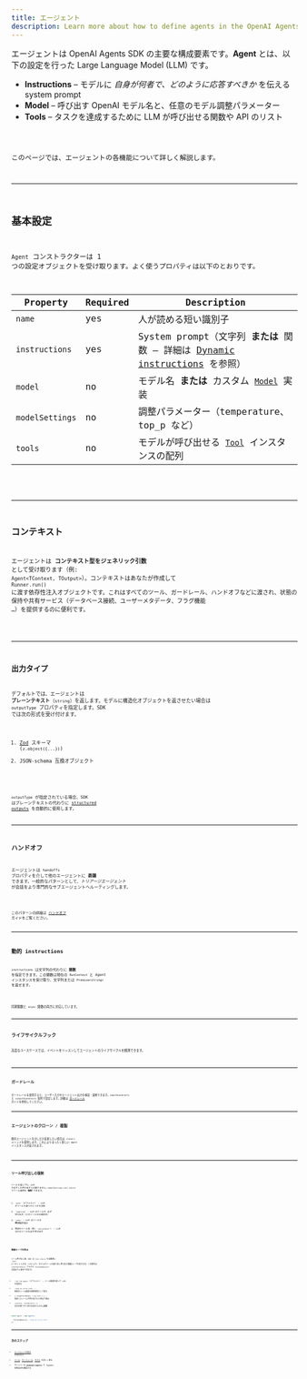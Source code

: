 ```yaml
---
title: エージェント
description: Learn more about how to define agents in the OpenAI Agents SDK for JavaScript / TypeScript
---
```



エージェントは OpenAI Agents SDK の主要な構成要素です。**Agent** とは、以下の設定を行った Large Language Model (LLM) です。

- **Instructions** – モデルに _自身が何者で、どのように応答すべきか_ を伝える system prompt
- **Model** – 呼び出す OpenAI モデル名と、任意のモデル調整パラメーター
- **Tools** – タスクを達成するために LLM が呼び出せる関数や API のリスト

<Code lang="typescript" code={simpleAgent} title="Basic Agent definition" />

このページでは、エージェントの各機能について詳しく解説します。

---

## 基本設定

`Agent` コンストラクターは 1 つの設定オブジェクトを受け取ります。よく使うプロパティは以下のとおりです。

| Property        | Required | Description                                                                                           |
| --------------- | -------- | ----------------------------------------------------------------------------------------------------- |
| `name`          | yes      | 人が読める短い識別子                                                                                  |
| `instructions`  | yes      | System prompt（文字列 **または** 関数 – 詳細は [Dynamic instructions](#dynamic-instructions) を参照） |
| `model`         | no       | モデル名 **または** カスタム [`Model`](/openai-agents-js/openai/agents/interfaces/model/) 実装        |
| `modelSettings` | no       | 調整パラメーター（temperature、top_p など）                                                           |
| `tools`         | no       | モデルが呼び出せる [`Tool`](/openai-agents-js/openai/agents/type-aliases/tool/) インスタンスの配列    |

<Code lang="typescript" code={agentWithTools} title="Agent with tools" />

---

## コンテキスト

エージェントは **コンテキスト型をジェネリック引数** として受け取ります（例: `Agent<TContext, TOutput>`）。コンテキストはあなたが作成して `Runner.run()` に渡す依存性注入オブジェクトです。これはすべてのツール、ガードレール、ハンドオフなどに渡され、状態の保持や共有サービス（データベース接続、ユーザーメタデータ、フラグ機能 …）を提供するのに便利です。

<Code lang="typescript" code={agentWithContext} title="Agent with context" />

---

## 出力タイプ

デフォルトでは、エージェントは **プレーンテキスト**（`string`）を返します。モデルに構造化オブジェクトを返させたい場合は `outputType` プロパティを指定します。SDK では次の形式を受け付けます。

1. [Zod](https://github.com/colinhacks/zod) スキーマ (`z.object({...})`)
2. JSON-schema 互換オブジェクト

<Code
  lang="typescript"
  code={agentWithAodOutputType}
  title="Structured output with Zod"
/>

`outputType` が指定されている場合、SDK はプレーンテキストの代わりに
[structured outputs](https://platform.openai.com/docs/guides/structured-outputs) を自動的に使用します。

---

## ハンドオフ

エージェントは `handoffs` プロパティを介して他のエージェントに **委譲** できます。一般的なパターンとして、_トリアージエージェント_ が会話をより専門的なサブエージェントへルーティングします。

<Code lang="typescript" code={agentWithHandoffs} title="Agent with handoffs" />

このパターンの詳細は [ハンドオフ](/openai-agents-js/ja/guides/handoffs) ガイドをご覧ください。

---

## 動的 instructions

`instructions` は文字列の代わりに **関数** を指定できます。この関数は現在の `RunContext` と Agent インスタンスを受け取り、文字列または `Promise<string>` を返せます。

<Code
  lang="typescript"
  code={agentWithDynamicInstructions}
  title="Agent with dynamic instructions"
/>

同期関数と `async` 関数の両方に対応しています。

---

## ライフサイクルフック

高度なユースケースでは、イベントをリッスンしてエージェントのライフサイクルを観測できます。

<Code
  lang="typescript"
  code={agentWithLifecycleHooks}
  title="Agent with lifecycle hooks"
/>

---

## ガードレール

ガードレールを使用すると、ユーザー入力やエージェント出力を検証・変換できます。`inputGuardrails` と `outputGuardrails` 配列で設定します。詳細は [ガードレール](/openai-agents-js/ja/guides/guardrails) ガイドを参照してください。

---

## エージェントのクローン / 複製

既存エージェントを少しだけ変更したい場合は `clone()` メソッドを使用します。これによりまったく新しい `Agent` インスタンスが返されます。

<Code lang="typescript" code={agentCloning} title="Cloning Agents" />

---

## ツール呼び出しの強制

ツールを渡しても、LLM が必ずしも呼び出すとは限りません。`modelSettings.tool_choice` でツール使用を **強制** できます。

1. `'auto'`（デフォルト） – LLM がツールを使うかどうかを決定
2. `'required'` – LLM はツールを _必ず_ 呼び出す（どのツールかは選択可）
3. `'none'` – LLM はツールを **呼び出さない**
4. 特定のツール名（例: `'calculator'`） – LLM はそのツールを必ず呼び出す

<Code lang="typescript" code={agentForcingToolUse} title="Forcing tool use" />

### 無限ループの防止

ツール呼び出し後、SDK は `tool_choice` を自動的に `'auto'` にリセットします。これにより、モデルがツールを繰り返し呼び出す無限ループを防ぎます。この動作は `resetToolChoice` フラグや `toolUseBehavior` の設定で上書きできます。

- `'run_llm_again'`（デフォルト） – ツール結果を使って LLM を再実行
- `'stop_on_first_tool'` – 最初のツール結果を最終回答として扱う
- `{ stopAtToolNames: ['my_tool'] }` – 指定したツールが呼び出された時点で停止
- `(context, toolResults) => ...` – 実行を終了すべきかを返すカスタム関数

```typescript
const agent = new Agent({
  ...,
  toolUseBehavior: 'stop_on_first_tool',
});
```

---

## 次のステップ

- [エージェントの実行](/openai-agents-js/ja/guides/running-agents) 方法を学ぶ
- [ツール](/openai-agents-js/ja/guides/tools)、[ガードレール](/openai-agents-js/ja/guides/guardrails)、[モデル](/openai-agents-js/ja/guides/models) を詳しく探る
- サイドバーの **@openai/agents** で TypeDoc 参照全体を確認する
